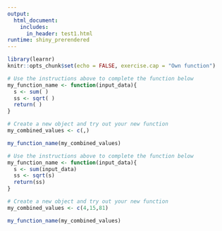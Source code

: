 ```yaml
---
output: 
  html_document:
    includes:
      in_header: test1.html
runtime: shiny_prerendered
---
```


```r
library(learnr)
knitr::opts_chunk$set(echo = FALSE, exercise.cap = "Own function")
```


```r
# Use the instructions above to complete the function below
my_function_name <- function(input_data){
  s <- sum( )
  ss <- sqrt( )
  return( )
}

# Create a new object and try out your new function
my_combined_values <- c(,) 

my_function_name(my_combined_values)
```

```r
# Use the instructions above to complete the function below
my_function_name <- function(input_data){
  s <- sum(input_data)
  ss <- sqrt(s)
  return(ss)
}

# Create a new object and try out your new function
my_combined_values <- c(4,15,81) 

my_function_name(my_combined_values)
```
<div data-iframe-height></div>